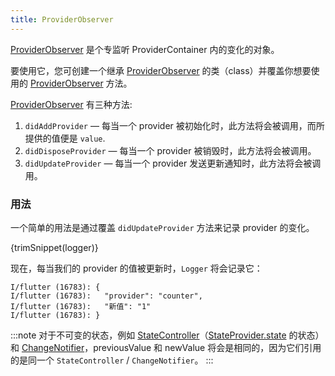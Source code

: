 ```yaml
---
title: ProviderObserver
---
```



[ProviderObserver] 是个专监听 ProviderContainer 内的变化的对象。

要使用它，您可创建一个继承 [ProviderObserver] 的类（class）并覆盖你想要使用的 [ProviderObserver] 方法。

[ProviderObserver] 有三种方法:

1. `didAddProvider` — 每当一个 provider 被初始化时，此方法将会被调用，而所提供的值便是 `value`.
2. `didDisposeProvider` — 每当一个 provider 被销毁时，此方法将会被调用。
3. `didUpdateProvider` — 每当一个 provider 发送更新通知时，此方法将会被调用。

### 用法

一个简单的用法是通过覆盖 `didUpdateProvider` 方法来记录 provider 的变化。

<CodeBlock>{trimSnippet(logger)}</CodeBlock>

现在，每当我们的 provider 的值被更新时，`Logger` 将会记录它：

```
I/flutter (16783): {
I/flutter (16783):   "provider": "counter",
I/flutter (16783):   "新值": "1"
I/flutter (16783): }
```
:::note
对于不可变的状态，例如 [StateController]（[StateProvider.state] 的状态）和 [ChangeNotifier]，previousValue 和 newValue 将会是相同的，因为它们引用的是同一个 `StateController` / `ChangeNotifier`。
:::

[providerobserver]: https://pub.dev/documentation/riverpod/latest/riverpod/ProviderObserver-class.html
[statecontroller]: https://pub.dev/documentation/riverpod/latest/riverpod/StateController-class.html
[stateprovider.state]: https://pub.dev/documentation/riverpod/latest/riverpod/StateProvider/state.html
[changenotifier]: https://api.flutter.dev/flutter/foundation/ChangeNotifier-class.html
